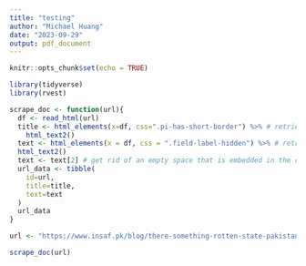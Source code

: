 ```yaml
---
title: "testing"
author: "Michael Huang"
date: "2023-09-29"
output: pdf_document
---
```


```r
knitr::opts_chunk$set(echo = TRUE)
```

```r
library(tidyverse)
library(rvest)
```

```r
scrape_doc <- function(url){
  df <- read_html(url)
  title <- html_elements(x=df, css=".pi-has-short-border") %>% # retrieve title
    html_text2()
  text <- html_elements(x = df, css = ".field-label-hidden") %>% # retrieve text
  html_text2() 
  text <- text[2] # get rid of an empty space that is embedded in the css tag 
  url_data <- tibble(
    id=url,
    title=title,
    text=text
  )
  url_data
}
```

```r
url <- "https://www.insaf.pk/blog/there-something-rotten-state-pakistan"
```

```r
scrape_doc(url)
```



